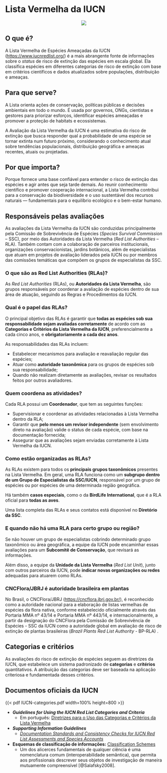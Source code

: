 # Lista Vermelha da IUCN

::: {style="text-align: center;"}
![](https://upload.wikimedia.org/wikipedia/en/e/ec/IUCN_Red_List.svg)
:::

## O que é?

A Lista Vermelha de Espécies Ameaçadas da IUCN ([https://www.iucnredlist.org/](https://www.iucnredlist.org/)) é a mais abrangente fonte de informações sobre o *status* de risco de extinção das espécies em escala global. Ela classifica espécies em diferentes categorias de risco de extinção com base em critérios científicos e dados atualizados sobre populações, distribuição e ameaças.

## Para que serve?

A Lista orienta ações de conservação, políticas públicas e decisões ambientais em todo o mundo. É usada por governos, ONGs, cientistas e gestores para priorizar esforços, identificar espécies ameaçadas e promover a proteção de habitats e ecossistemas.

A Avaliação da Lista Vermelha da IUCN é uma estimativa do risco de extinção que busca responder qual a probabilidade de uma espécie se tornar extinta num futuro próximo, considerando o conhecimento atual sobre tendências populacionais, distribuição geográfica e ameaças recentes, atuais ou projetadas.

## Por que importa?

Porque fornece uma base confiável para entender o risco de extinção das espécies e agir antes que seja tarde demais. Ao reunir conhecimento científico e promover cooperação internacional, a Lista Vermelha contribui para a conservação da biodiversidade e o uso sustentável dos recursos naturais — fundamentais para o equilíbrio ecológico e o bem-estar humano.

## Responsáveis pelas avaliações

As avaliações da Lista Vermelha da IUCN são conduzidas principalmente pela Comissão de Sobrevivência de Espécies (*Species Survival Commission* – SSC), por meio das Autoridades da Lista Vermelha (*Red List Authorities* – RLA). Também contam com a colaboração de parceiros institucionais, organizações conservacionistas, jardins botânicos, além de especialistas que atuam em projetos de avaliação liderados pela IUCN ou por membros das comissões temáticas que compõem os grupos de especialistas da SSC.

### O que são as Red List Authorities (RLAs)?

As *Red List Authorities* (RLAs), ou **Autoridades da Lista Vermelha**, são grupos responsáveis por coordenar a avaliação de espécies dentro de sua área de atuação, seguindo as Regras e Procedimentos da IUCN.

### Qual é o papel das RLAs?

O principal objetivo das RLAs é garantir que **todas as espécies sob sua responsabilidade sejam avaliadas corretamente** de acordo com as **Categorias e Critérios da Lista Vermelha da IUCN**, preferencialmente a cada cinco anos, e **obrigatoriamente a cada dez anos**.

As responsabilidades das RLAs incluem:

- Estabelecer mecanismos para avaliação e reavaliação regular das espécies;
- Atuar como **autoridade taxonômica** para os grupos de espécies sob sua responsabilidade;
- Quando não realizam diretamente as avaliações, revisar os resultados feitos por outros avaliadores.

### Quem coordena as atividades?

Cada RLA possui um **Coordenador**, que tem as seguintes funções:

- Supervisionar e coordenar as atividades relacionadas à Lista Vermelha dentro da RLA;
- Garantir que **pelo menos um revisor independente** (sem envolvimento direto na avaliação) valide o status de cada espécie, com base na documentação fornecida;
- Assegurar que as avaliações sejam enviadas corretamente à Lista Vermelha da IUCN.

### Como estão organizadas as RLAs?

As RLAs existem para todos os **principais grupos taxonômicos** presentes na Lista Vermelha. Em geral, uma RLA funciona como um **subgrupo dentro de um Grupo de Especialistas da SSC/IUCN**, responsável por um grupo de espécies ou por espécies de uma determinada região geográfica.

Há também **casos especiais**, como o da **BirdLife International**, que é a RLA oficial para **todas as aves**.

Uma lista completa das RLAs e seus contatos está disponível no **Diretório da SSC**.

### E quando não há uma RLA para certo grupo ou região?

Se não houver um grupo de especialistas cobrindo determinado grupo taxonômico ou área geográfica, a equipe da IUCN pode encaminhar essas avaliações para um **Subcomitê de Conservação**, que revisará as informações.

Além disso, a equipe da **Unidade da Lista Vermelha** (*Red List Unit*), junto com outros parceiros da IUCN, pode **indicar novas organizações ou redes** adequadas para atuarem como RLAs.

### CNCFlora/JBRJ é autoridade brasileira em plantas

No Brasil, o CNCFlora/JBRJ ([https://cncflora.jbrj.gov.br/](https://cncflora.jbrj.gov.br/)), é reconhecido como a autoridade nacional para a elaboração de listas vermelhas de espécies da flora nativa, conforme estabelecido oficialmente através das Portaria MMA nº 43/14 e Portaria MMA nº 443/14, e  internacionalmente, a partir da designação do CNCFlora pela Comissão de Sobrevivência de Espécies - SSC da IUCN como a autoridade global em avaliação de risco de extinção de plantas brasileiras (*Brazil Plants Red List Authority* - BP-RLA) [](https://iucn.org/our-union/commissions/group/iucn-ssc-brazil-plant-red-list-authority).

## Categorias e critérios

As avaliações do risco de extinção de espécies seguem as diretrizes da IUCN, que estabelece um sistema padronizado de **categorias** e **critérios** quantitativos. A atribuição das categorias deve ser baseada na aplicação criteriosa e fundamentada desses critérios.

## Documentos oficiais da IUCN

{{< pdf IUCN-categories.pdf width=100% height=800 >}}

- ***Guidelines for Using the IUCN Red List Categories and Criteria***
    - Em português: [Diretrizes para o Uso das Categorias e Critérios da Lista Vermelha](https://nc.iucnredlist.org/redlist/content/attachment_files/Red_List_Guidelines_v16_PORTUGUES_20250326.pdf)

- ***Supporting Information Guidelines***
    - [*Documentation Standards and Consistency Checks for IUCN Red List Assessments and Species Accounts*](https://nc.iucnredlist.org/redlist/content/attachment_files/RL_Standards_Consistency.pdf)

- **Esquemas de classificação de informações:** [Classification Schemes](https://www.iucnredlist.org/resources/classification-schemes)
    - Um dos alicerces fundamentais de qualquer ciência é uma nomenclatura comum (interoperabilidade semântica), que permita aos profissionais descrever seus objetos de investigação de maneira mutuamente compreensível [@Salafsky2008].